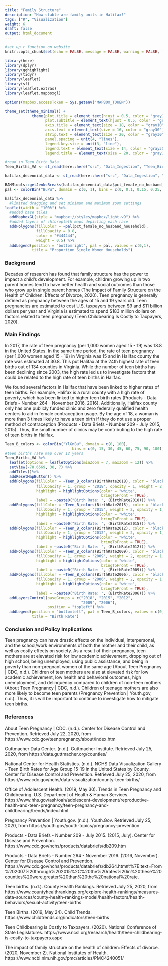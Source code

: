 ```yaml
---
title: "Family Structure"
description: "How stable are family units in Halifax?"
tags: ["R", "Visualization"]
weight: 6
draft: false
output: html_document
---
```


```r
#set up r function on website
knitr::opts_chunk$set(echo = FALSE, message = FALSE, warning = FALSE, fig.width = 20, fig.height = 10)

library(here)
library(dplyr)
library(gghighlight)
library(tidyr)
library(leaflet)
library(sf)
library(leaflet.extras)
library(leaflet.mapboxgl)

options(mapbox.accessToken = Sys.getenv("MAPBOX_TOKEN"))

theme_set(theme_minimal() + 
            theme(plot.title = element_text(hjust = 0.5, color = "gray10", size = 22), 
                  plot.subtitle = element_text(hjust = 0.5, color = "gray30", face = "italic", size = 18),
                  axis.title = element_text(size = 18, color = "gray10"),
                  axis.text = element_text(size = 16, color = "gray30"),
                  strip.text = element_text(size = 20, color = "gray30"),
                  panel.spacing = unit(4, "lines"),
                  legend.key.size = unit(3, "line"),
                  legend.text = element_text(size = 14, color = "gray30"),
                  legend.title = element_text(size = 20, color = "gray10")))

#read in Teen Birth Data
Teen_Births_VA <- st_read(here::here("src", "Data_Ingestion", "Teen_Births_VA.geojson"))
```

```r
halifax_decennial_data <- st_read(here::here("src", "Data_Ingestion", "halifax_decennial_data.geojson"))

BAMMtools::getJenksBreaks(halifax_decennial_data$pct_female_no_husband_household, 4)
pal <- colorBin("BuPu", domain = c(0, 1), bins = c(0, 0.1, 0.15, 0.25, 1))

halifax_decennial_data %>%
  #limited dragging and set minimum and maximum zoom settings
leaflet(width = "100%") %>%
  #added base tiles
  addMapboxGL(style = "mapbox://styles/mapbox/light-v9") %>%
  #added layers of chloropleth maps depicting each race
  addPolygons(fillColor = ~pal(pct_female_no_husband_household),
              fillOpacity = 0.8,
              color = "#444444",
              weight = 0.5) %>%
  addLegend(position = "bottomright", pal = pal, values = c(0,1), 
            title = "Proportion Single Women Households")

```

### Background

Decades of research has found that family structure has the power to impact a child’s development. For example, children growing up in two parent homes tend to have better health and social outcomes than those who grow up in single parent homes (The Impact of Family Structure on the Health of Children: Effects of Divorce, 2020). Teen pregnancy is generally defined as pregnancy between the ages of 15 and 19 years old. Teen pregnancies are estimated to cost U.S. taxpayers between $9 and $11 billion dollars per year and Virginia is estimated to spend $183 million dollars on factors related to teen pregnancy (Teen Childbearing Is Costly to Taxpayers, 2020).

### Main Findings 

In 2017, the rate of teen pregnancy (per 1,000 women aged 15 - 19) was 18.8 in the United States. In the same time period, the rate of teen pregnancy (per 1,000 women aged 15 - 19) in Virginia was 15 and in Halifax county the rate was estimated at 30.8. This put Halifax at the 24th highest rate of teen births out of 134 counties in Virginia. While the number of teen births has been declining since 2003, the high rate led us to investigate factors that could be related to the high rate of teen births in Halifax.  

We found several factors in Halifax that have been linked to higher rates of teen births. For example, Halifax is a rural county with a high rate of poverty, which has been linked to higher teen birth rates (Products - Data Briefs - Number 264 - November 2016, 2016). Additionally, Halifax county only has one publicly funded clinic and zero federally qualified health centers to aid in female contraception usage. By the age of 18, a woman is more than 3 times likely to have a teen birth if they do not use a proper method of contraception (Products - Data Briefs - Number 209 - July 2015, 2015). Thus, the small number of clinics may be contributing to the high rate of teen births in Halifax.


```r
Teen_B_colors <- colorBin("YlGnBu", domain = c(0, 100), 
                              bins = c(0, 15, 30, 45, 60, 75, 90, 100))
#teen births rate map over 12 years
Teen_Births_VA %>%
  leaflet(options = leafletOptions(minZoom = 7, maxZoom = 12)) %>%
  setView(-78.6569, 38, 7) %>%
  addTiles()%>%
  addResetMapButton() %>%
  addPolygons(fillColor = ~Teen_B_colors(BirthRate2018), color = "black", 
              fillOpacity = 1, group = "2018", opacity = 1, weight = 2,
              highlight = highlightOptions(color = "white",  
                                           bringToFront = TRUE),
              label = ~paste0("Birth Rate: ", (BirthRate2018))) %>%
  addPolygons(fillColor = ~Teen_B_colors(BirthRate2015), color = "black",
              fillOpacity = 1, group = "2015", weight = 2, opacity = 1,
              highlight = highlightOptions(color = "white",
                                           bringToFront = TRUE),
              label = ~paste0("Birth Rate: ", (BirthRate2015))) %>%
  addPolygons(fillColor = ~Teen_B_colors(BirthRate2012), color = "black",
              fillOpacity = 1, group = "2012", weight = 2, opacity = 1,
              highlight = highlightOptions(color = "white", 
                                           bringToFront = TRUE),
              label = ~paste0("Birth Rate: ", (BirthRate2012))) %>%
  addPolygons(fillColor = ~Teen_B_colors(BirthRate2009), color = "black",
              fillOpacity = 1, group = "2009", weight = 2, opacity = 1,
              highlight = highlightOptions(color = "white",
                                           bringToFront = TRUE),
              label = ~paste0("Birth Rate: ", (BirthRate2009))) %>%
  addPolygons(fillColor = ~Teen_B_colors(BirthRate2006), color = "black",
              fillOpacity = 1, group = "2006", weight = 2, opacity = 1,
              highlight = highlightOptions(color = "white",
                                           bringToFront = TRUE),
              label = ~paste0("Birth Rate: ", (BirthRate2006))) %>%
  addLayersControl(baseGroups = c("2018", "2015", "2012",
                                  "2009", "2006"),
                   position = "topleft") %>%
  addLegend(position = "bottomleft", pal = Teen_B_colors, values = c(0,100), 
            title = "Birth Rate") 
```

### Conclusion and Policy Implications 

Teen pregnancy can have drastic effects on the individual, interpersonal, and the school/work environments of both the mother and their child, as well as costly effects on society. As a result of their pregnancy, teen mothers are at elevated risk for low academic achievement, dropping out of high school, being unemployed, using public assistance, and being in poverty than non-pregnant women of the same age (About Teen Pregnancy | CDC, n.d.). Children of teen mothers are also at elevated risk for low academic achievement, low health and behavioral outcomes, high unemployment, and delinquency compared to children of non-teen mothers (About Teen Pregnancy | CDC, n.d.). Children of teenage mothers are also more likely to become teen parents (Pregnancy Prevention | Youth.gov, n.d.). Thus, it is will be important to continue to investigate how to mitigate teen births.  

### References 

About Teen Pregnancy | CDC. (n.d.). Center for Disease Control and Prevention. Retrieved July 22, 2020, from https://www.cdc.gov/teenpregnancy/about/index.htm

Guttmacher Data Center. (n.d.). Guttmacher Institute. Retrieved July 25, 2020, from https://data.guttmacher.org/counties/

National Center for Health Statistics. (n.d.). NCHS Data Visualization Gallery - Teen Birth Rates for Age Group 15-19 in the United States by County. Center for Disease Control and Prevention. Retrieved July 25, 2020, from https://www.cdc.gov/nchs/data-visualization/county-teen-births/

Office of Adolescent Health. (2019, May 30). Trends in Teen Pregnancy and Childbearing. U.S. Department of Health & Human Services. https://www.hhs.gov/ash/oah/adolescent-development/reproductive-health-and-teen-pregnancy/teen-pregnancy-and-childbearing/trends/index.html

Pregnancy Prevention | Youth.gov. (n.d.). Youth.Gov. Retrieved July 25, 2020, from https://youth.gov/youth-topics/pregnancy-prevention

Products - Data Briefs - Number 209 - July 2015. (2015, July). Center for Disease and Prevention. https://www.cdc.gov/nchs/products/databriefs/db209.htm

Products - Data Briefs - Number 264 - November 2016. (2016, November). Center for Disease Control and Prevention. https://www.cdc.gov/nchs/products/databriefs/db264.htm#:%7E:text=From%202007%20through%202015%2C%20the%20rates%20in%20these%20counties%20were,greater%20than%20the%20national%20rate.

Teen births. (n.d.). County Health Rankings. Retrieved July 25, 2020, from https://www.countyhealthrankings.org/explore-health-rankings/measures-data-sources/county-health-rankings-model/health-factors/health-behaviors/sexual-activity/teen-births

Teen Births. (2019, May 24). Child Trends. https://www.childtrends.org/indicators/teen-births

Teen Childbearing is Costly to Taxpayers. (2020). National Conference of State Legislatures. https://www.ncsl.org/research/health/teen-childbearing-is-costly-to-taxpayers.aspx

The impact of family structure on the health of children: Effects of divorce. (2020, November 2). National Institutes of Health. https://www.ncbi.nlm.nih.gov/pmc/articles/PMC4240051/






